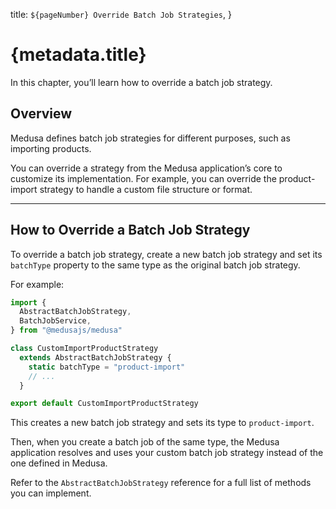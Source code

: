   title: `${pageNumber} Override Batch Job Strategies`,
}

# {metadata.title}

In this chapter, you’ll learn how to override a batch job strategy.

## Overview

Medusa defines batch job strategies for different purposes, such as importing products.

You can override a strategy from the Medusa application’s core to customize its implementation. For example, you can override the product-import strategy to handle a custom file structure or format.

---

## How to Override a Batch Job Strategy

To override a batch job strategy, create a new batch job strategy and set its `batchType` property to the same type as the original batch job strategy.

For example:

```ts title="src/strategies/custom-product-import.ts" highlights={[["7", "", "Use the same type as the original batch job strategy."]]}
import {
  AbstractBatchJobStrategy,
  BatchJobService,
} from "@medusajs/medusa"

class CustomImportProductStrategy 
  extends AbstractBatchJobStrategy {
    static batchType = "product-import"
    // ...
  }

export default CustomImportProductStrategy
```

This creates a new batch job strategy and sets its type to `product-import`.

Then, when you create a batch job of the same type, the Medusa application resolves and uses your custom batch job strategy instead of the one defined in Medusa.

<Note title="Tip">

Refer to the `AbstractBatchJobStrategy` reference for a full list of methods you can implement.

</Note>